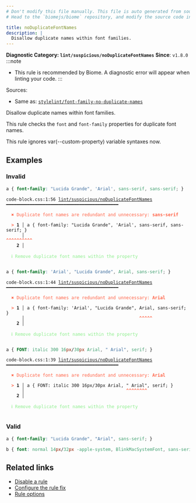 ```yaml
---
# Don't modify this file manually. This file is auto generated from source, and you will lose your changes next time the website is built.
# Head to the `biomejs/biome` repository, and modify the source code in there.

title: noDuplicateFontNames
description: |
  Disallow duplicate names within font families.
---
```


**Diagnostic Category: `lint/suspicious/noDuplicateFontNames`**
<Tabs>
<TabItem label="CSS" icon="seti:css">
**Since**: `v1.8.0`
:::note
- This rule is recommended by Biome. A diagnostic error will appear when linting your code.
:::

Sources: 
- Same as: <a href="https://github.com/stylelint/stylelint/blob/main/lib/rules/font-family-no-duplicate-names/README.md" target="_blank"><code>stylelint/font-family-no-duplicate-names</code></a>

Disallow duplicate names within font families.

This rule checks the `font` and `font-family` properties for duplicate font names.

This rule ignores var(--custom-property) variable syntaxes now.

## Examples

### Invalid

```css
a { font-family: "Lucida Grande", 'Arial', sans-serif, sans-serif; }
```

<pre class="language-text"><code class="language-text">code-block.css:1:56 <a href="https://biomejs.dev/linter/rules/no-font-family-duplicate-names">lint/suspicious/noDuplicateFontNames</a> ━━━━━━━━━━━━━━━━━━━━━━━━━━━━━━━━━━━━━━━━━━━<br /><br />  <strong><span style="color: Tomato;">✖</span></strong> <span style="color: Tomato;">Duplicate font names are redundant and unnecessary: </span><span style="color: Tomato;"><strong>sans-serif</strong></span><br />  <br />  <strong><span style="color: Tomato;">&gt;</span></strong> <strong>1 │ </strong>a &#123; font-family: &quot;Lucida Grande&quot;, 'Arial', sans-serif, sans-serif; &#125;<br />   <strong>   │ </strong>                                                       <strong><span style="color: Tomato;">^</span></strong><strong><span style="color: Tomato;">^</span></strong><strong><span style="color: Tomato;">^</span></strong><strong><span style="color: Tomato;">^</span></strong><strong><span style="color: Tomato;">^</span></strong><strong><span style="color: Tomato;">^</span></strong><strong><span style="color: Tomato;">^</span></strong><strong><span style="color: Tomato;">^</span></strong><strong><span style="color: Tomato;">^</span></strong><strong><span style="color: Tomato;">^</span></strong><br />    <strong>2 │ </strong><br />  <br />  <strong><span style="color: lightgreen;">ℹ</span></strong> <span style="color: lightgreen;">Remove duplicate font names within the property</span><br />  <br /></code></pre>

```css
a { font-family: 'Arial', "Lucida Grande", Arial, sans-serif; }
```

<pre class="language-text"><code class="language-text">code-block.css:1:44 <a href="https://biomejs.dev/linter/rules/no-font-family-duplicate-names">lint/suspicious/noDuplicateFontNames</a> ━━━━━━━━━━━━━━━━━━━━━━━━━━━━━━━━━━━━━━━━━━━<br /><br />  <strong><span style="color: Tomato;">✖</span></strong> <span style="color: Tomato;">Duplicate font names are redundant and unnecessary: </span><span style="color: Tomato;"><strong>Arial</strong></span><br />  <br />  <strong><span style="color: Tomato;">&gt;</span></strong> <strong>1 │ </strong>a &#123; font-family: 'Arial', &quot;Lucida Grande&quot;, Arial, sans-serif; &#125;<br />   <strong>   │ </strong>                                           <strong><span style="color: Tomato;">^</span></strong><strong><span style="color: Tomato;">^</span></strong><strong><span style="color: Tomato;">^</span></strong><strong><span style="color: Tomato;">^</span></strong><strong><span style="color: Tomato;">^</span></strong><br />    <strong>2 │ </strong><br />  <br />  <strong><span style="color: lightgreen;">ℹ</span></strong> <span style="color: lightgreen;">Remove duplicate font names within the property</span><br />  <br /></code></pre>

```css
a { FONT: italic 300 16px/30px Arial, " Arial", serif; }
```

<pre class="language-text"><code class="language-text">code-block.css:1:39 <a href="https://biomejs.dev/linter/rules/no-font-family-duplicate-names">lint/suspicious/noDuplicateFontNames</a> ━━━━━━━━━━━━━━━━━━━━━━━━━━━━━━━━━━━━━━━━━━━<br /><br />  <strong><span style="color: Tomato;">✖</span></strong> <span style="color: Tomato;">Duplicate font names are redundant and unnecessary: </span><span style="color: Tomato;"><strong>Arial</strong></span><br />  <br />  <strong><span style="color: Tomato;">&gt;</span></strong> <strong>1 │ </strong>a &#123; FONT: italic 300 16px/30px Arial, &quot; Arial&quot;, serif; &#125;<br />   <strong>   │ </strong>                                      <strong><span style="color: Tomato;">^</span></strong><strong><span style="color: Tomato;">^</span></strong><strong><span style="color: Tomato;">^</span></strong><strong><span style="color: Tomato;">^</span></strong><strong><span style="color: Tomato;">^</span></strong><strong><span style="color: Tomato;">^</span></strong><strong><span style="color: Tomato;">^</span></strong><strong><span style="color: Tomato;">^</span></strong><br />    <strong>2 │ </strong><br />  <br />  <strong><span style="color: lightgreen;">ℹ</span></strong> <span style="color: lightgreen;">Remove duplicate font names within the property</span><br />  <br /></code></pre>

### Valid

```css
a { font-family: "Lucida Grande", "Arial", sans-serif; }
```

```css
b { font: normal 14px/32px -apple-system, BlinkMacSystemFont, sans-serif; }
```

## Related links

- [Disable a rule](/linter/#disable-a-lint-rule)
- [Configure the rule fix](/linter#configure-the-rule-fix)
- [Rule options](/linter/#rule-options)

</TabItem>
</Tabs>

